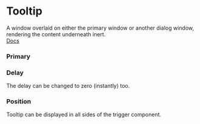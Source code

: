 
<Meta of={Story} />

# Tooltip

A window overlaid on either the primary window or another dialog window,
rendering the content underneath inert. \
[Docs](https://www.radix-ui.com/primitives/docs/components/tooltip)

### Primary

<Canvas of={Story.Primary} />

### Delay

The delay can be changed to zero (instantly) too.

<Canvas of={Story.WithoutDelay} />

### Position

Tooltip can be displayed in all sides of the trigger component.

<Canvas of={Story.WithSides} />

<Primary />
<Controls />
